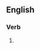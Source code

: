 {{also|sinicizing}}
==English==

===Verb===
{{head|en|verb form}}

# {{present participle of|en|Sinicize|nocat=1}}